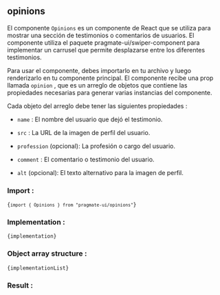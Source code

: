
## opinions

El componente `Opinions` es un
componente de React que se utiliza para mostrar una sección de
testimonios o comentarios de usuarios. El componente utiliza el paquete
pragmate-ui/swiper-component para implementar un carrusel que permite
desplazarse entre los diferentes testimonios.

Para usar el componente, debes importarlo en tu archivo y luego
renderizarlo en tu componente principal. El componente recibe una prop
llamada `opinion` , que es un arreglo de objetos que contiene
las propiedades necesarias para generar varias instancias del
componente.

Cada objeto del arreglo debe tener las siguientes propiedades :

- `name` : El nombre del usuario que dejó el testimonio.

- `src` : La URL de la imagen de perfil del usuario.

- `profession` (opcional): La profesión o cargo del usuario.

- `comment` : El comentario o testimonio del usuario.

- `alt` (opcional): El texto alternativo para la imagen de perfil.

### Import :

<Code>{`import { Opinions } from "pragmate-ui/opinions"`}</Code>

### Implementation :

<Code>{implementation}</Code>

### Object array structure :

<Code>{implementationList}</Code>

### Result :

<Opinions opinions={opinionsList} />
